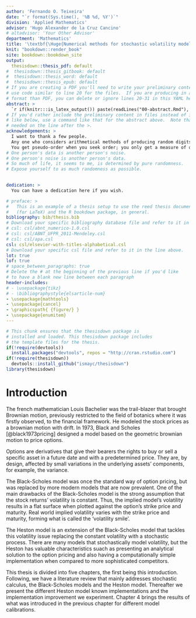 ```yaml
---
author: 'Fernando O. Teixeira'
date: "`r format(Sys.time(), '%B %d, %Y')`"
division: 'Applied Mathematics'
advisor: 'Hugo Alexander de la Cruz Cancino'
# altadvisor: 'Your Other Advisor'
department: 'Mathematics'
title: '\textbf{\Huge{Numerical methods for stochastic volatility models: \\[20pt] Heston model}}'
knit: "bookdown::render_book"
site: bookdown::bookdown_site
output: 
  thesisdown::thesis_pdf: default
#  thesisdown::thesis_gitbook: default
#  thesisdown::thesis_word: default
#  thesisdown::thesis_epub: default
# If you are creating a PDF you'll need to write your preliminary content here or
# use code similar to line 20 for the files.  If you are producing in a different
# format than PDF, you can delete or ignore lines 20-31 in this YAML header.
abstract: >
  `r if(knitr:::is_latex_output()) paste(readLines("00-abstract.Rmd"), collapse = ' ')`
# If you'd rather include the preliminary content in files instead of inline
# like below, use a command like that for the abstract above.  Note that a tab is 
# needed on the line after the >.
acknowledgements: >
  I want to thank a few people.
  Any one who considers arithmetical methods of producing random digits is, of course, in a state of sin. - John von Neumann \textbf{\\ \\ \\ \\ \\ \\ \\ \\ \\ \\ \\ \\ \\ \\ \\ \\ \\ \\ \\ \\ \\ \\ \\ \\ \\ \\ \\ \\ \\ \\ \\ \\ \\ \\ \\ \\ \\ \\ \\ \\ \\ \\ \\ \\ \\ \\ \\ \\ \\ \\ \\ \\ \\ \\ \\ \\ \\ \\ \\ \\ \\ \\ \\ } 
  You get pseudo-order when you seek order; you only get a measure of order and control when you embrace randomness. — Nassim Nicholas Taleb
# One person's data is another person's noise.  
# One person's noise is another person's data.
# So much of life, it seems to me, is determined by pure randomness.
# Expose yourself to as much randomness as possible.

  
dedication: >
  You can have a dedication here if you wish. 

# preface: >
#   This is an example of a thesis setup to use the reed thesis document class
#   (for LaTeX) and the R bookdown package, in general.
bibliography: bib/thesis.bib
# Download your specific bibliography database file and refer to it in the line above.
# csl: csl/abnt_numerico-1.0.csl
# csl: csl/ABNT_UFPR_2011-Mendeley.csl
# csl: csl/apa.csl
csl: csl/elsevier-with-titles-alphabetical.csl
# Download your specific csl file and refer to it in the line above.
lot: true
lof: true
# space_between_paragraphs: true
# Delete the # at the beginning of the previous line if you'd like
# to have a blank new line between each paragraph
header-includes:
# - \usepackage{tikz}
# - \bibliographystyle{elsarticle-num}
- \usepackage{mathtools}
- \usepackage{cancel}
- \graphicspath{ {figure/} }
- \usepackage{enumitem}
---
```


<!--
Above is the YAML (YAML Ain't Markup Language) header that includes a lot of metadata used to produce the document.  Be careful with spacing in this header!

If you'd prefer to not include a Dedication, for example, simply delete lines 17 and 18 above or add a # before them to comment them out.  If you have other LaTeX packages you would like to include, delete the # before header-includes and list the packages after hyphens on new lines.

If you'd like to include a comment that won't be produced in your resulting file enclose it in a block like this.
-->

<!--
If you receive a duplicate label error after knitting, make sure to delete the index.Rmd file and then knit again.
-->

```r
# This chunk ensures that the thesisdown package is
# installed and loaded. This thesisdown package includes
# the template files for the thesis.
if(!require(devtools))
  install.packages("devtools", repos = "http://cran.rstudio.com")
if(!require(thesisdown))
  devtools::install_github("ismayc/thesisdown")
library(thesisdown)
```

<!-- You'll need to include the order that you'd like Rmd files to appear in the _bookdown.yml file for
PDF files and also delete the # before rmd_files: there.  You'll want to not include 00(two-hyphens)prelim.Rmd
and 00-abstract.Rmd since they are handled in the YAML above differently for the PDF version.
-->

<!-- The {.unnumbered} option here means that the introduction will be "Chapter 0." You can also use {-} for no numbers
on chapters.
-->

# Introduction {#intro}

<!-- \includegraphics[width=3cm, height=4cm]{reed} -->
<!-- \includegraphics[scale=1.5]{reed} -->


The french mathematician Louis Bachelier was the trail-blazer that brought Brownian motion, previously restricted to the field of botanics where it was firstly observed, to the financial framework. He modeled the stock prices as a brownian motion with drift. In 1973, Black and Scholes [@black1973pricing] designed a model based on the geometric brownian motion to price options.

Options are derivatives that give their bearers the rights to buy or sell a specific asset in a future date and with a predetermined price. They are, by design, affected by small variations in the underlying assets' components, for example, the variance. 

The Black-Scholes model was once the standard way of option pricing, but was replaced by more modern models that are now prevalent. One of the main drawbacks of the Black-Scholes model is the strong assumption that the stock returns' volatility is constant. Thus, the implied model's volatility results in a flat surface when plotted against the option's strike price and maturity. Real world implied volatility varies with the strike price and maturity, forming what is called the 'volatility smile'.

The Heston model is an extension of the Black-Scholes model that tackles this volatility issue replacing the constant volatility with a stochastic process. There are many models that stochastically model volatility, but the Heston has valuable characteristics suach as presenting an analytical solution to the option pricing and also having a computationally simple implementation when compared to more sophisticated competitors.


This thesis is divided into five chapters, the first being this introduction. Following, we have a literature review that mainly addresses stochastic calculus, the Black-Scholes models and the Heston model. Thereafter we present the different Heston  model known implementations and the implementation improvement we experiment. Chapter 4 brings the results of what was introduced in the previous chapter for different model calibrations.




<!-- [@gard1988] -->
<!-- Another technique of particular relevance when the random -->
<!-- effects can be considered as external to some reasonably well-understood -->
<!-- deterministic system replaces input parameters in a deterministic model -->
<!-- by random processes; the resulting random model characterizes the sample -->
<!-- path structure of the solution process. An example which has had wide -->
<!-- application in engineering consists of adding a noise term to the right side -->
<!-- of a deterministic differential equation. The first such model was formu- -->
<!-- lated by Langevin in 1908 to describe the velocity of a particle moving in -->
<!-- a random force field. Random equations of this type can be interpreted -->
<!-- as stochastic differential equations, following Ito's basic work in the early -->
<!-- 1940s. Solutions of such equations represent Markov diffusion processes, the -->
<!-- prototype of which is the Brownian motion (or Wiener) process. The the- -->
<!-- ory of stochastic differential equations set down by Ito, and independently -->
<!-- established in the Soviet Union by Gihman, together with the previous -->
<!-- mathematical work of Wiener and Levy on Brownian motion has provided -->
<!-- the basic tools making this more ambitious approach of constructing sample -->
<!-- paths feasible. -->

